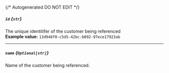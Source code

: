 {/* Autogenerated DO NOT EDIT  */}
##### `id` *{`str`}*
The unique identitifer of the customer being referenced
<br/>
**Example value:** `13d946f0-c5d5-42bc-b092-97ece17923ab`

---
##### `name` *{`Optional[str]`}*
Name of the customer being referenced.

